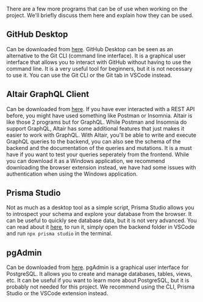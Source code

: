 There are a few more programs that can be of use when working on the project. We'll briefly discuss them here and explain how they can be used.

## GitHub Desktop
Can be downloaded from [here](https://desktop.github.com/). GitHub Desktop can be seen as an alternative to the Git CLI (command line interface). It is a graphical user interface that allows you to interact with GitHub without having to use the command line. It is a very useful tool for beginners, but it is not necessary to use it. You can use the Git CLI or the Git tab in VSCode instead.

## Altair GraphQL Client
Can be downloaded from [here](https://altairgraphql.dev/). If you have ever interacted with a REST API before, you might have used something like Postman or Insomnia. Altair is like those 2 programs but for GraphQL. While Postman and Insomnia do support GraphQL, Altair has some additional features that just makes it easier to work with GraphQL. With Altair, you'll be able to write and execute GraphQL queries to the backend, you can also see the schema of the backend and the documentation of the queries and mutations. It is a must have if you want to test your queries seperately from the frontend. While you can download it as a Windows application, we recommend downloading the browser extension instead, we have had some issues with authentication when using the Windows application.

## Prisma Studio
Not as much as a desktop tool as a simple script, Prisma Studio allows you to introspect your schema and explore your database from the browser. It can be useful to quickly see database data, but it is not very advanced. You can read about it [here](https://www.prisma.io/studio), to run it, simply open the backend folder in VSCode and run `npx prisma studio` in the terminal.

## pgAdmin
Can be downloaded from [here](https://www.pgadmin.org/). pgAdmin is a graphical user interface for PostgreSQL. It allows you to create and manage databases, tables, views, etc. It can be useful if you want to learn more about PostgreSQL, but it is probably not needed for this project. We recommend using the CLI, Prisma Studio or the VSCode extension instead.
